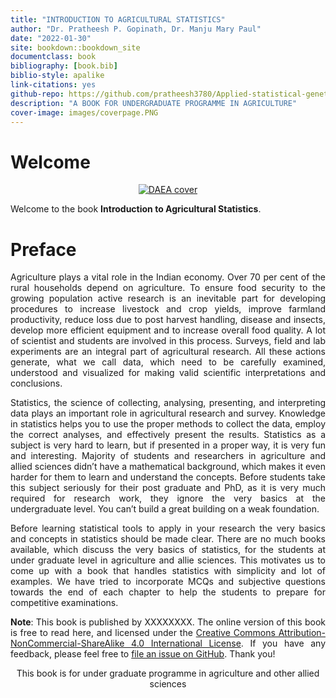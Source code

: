 ---
title: "INTRODUCTION TO AGRICULTURAL STATISTICS"
author: "Dr. Pratheesh P. Gopinath, Dr. Manju Mary Paul"
date: "2022-01-30"
site: bookdown::bookdown_site
documentclass: book
bibliography: [book.bib]
biblio-style: apalike
link-citations: yes
github-repo: https://github.com/pratheesh3780/Applied-statistical-genetics
description: "A BOOK FOR UNDERGRADUATE PROGRAMME IN AGRICULTURE"
cover-image: images/coverpage.PNG
---  
 

# Welcome {-} 
<p style="text-align: center;"><a href="https://coavellayani.kau.in/people/dr-pratheesh-p-gopinath"><img src="images/cover.png" alt="DAEA cover" /></a></p>  
Welcome to the book **Introduction to Agricultural Statistics**.

# Preface {-}  
<p style="text-align: justify;">Agriculture plays a vital role in the Indian economy. Over 70 per cent of the rural households depend on agriculture. To ensure food security to the growing population active research is an inevitable part for developing procedures to increase livestock and crop yields, improve farmland productivity, reduce loss due to post harvest handling, disease and insects, develop more efficient equipment and to increase overall food quality. A lot of scientist and students are involved in this process. Surveys, field and lab experiments are an integral part of agricultural research. All these actions generate, what we call data, which need to be carefully examined, understood and visualized for making valid scientific interpretations and conclusions.</p>

<p style="text-align: justify;">Statistics, the science of collecting, analysing, presenting, and interpreting data plays an important role in agricultural research and survey. Knowledge in statistics helps you to use the proper methods to collect the data, employ the correct analyses, and effectively present the results. Statistics as a subject is very hard to learn, but if presented in a proper way, it is very fun and interesting. Majority of students and researchers in agriculture and allied sciences didn’t have a mathematical background, which makes it even harder for them to learn and understand the concepts. Before students take this subject seriously for their post graduate and PhD, as it is very much required for research work, they ignore the very basics at the undergraduate level. You can't build a great building on a weak foundation.</p>  

<p style="text-align: justify;">Before learning statistical tools to apply in your research the very basics and concepts in statistics should be made clear. There are no much books available, which discuss the very basics of statistics, for the students at under graduate level in agriculture and allie sciences. This motivates us to come up with a book that handles statistics with simplicity and lot of examples. We have tried to incorporate MCQs and subjective questions towards the end of each chapter to help the students to prepare for competitive examinations.</p>  

<p style="text-align: justify;"> **Note**: This book is published by XXXXXXXX. The online version of this book is free to read here, and licensed under the [Creative Commons Attribution-NonCommercial-ShareAlike 4.0 International License](http://creativecommons.org/licenses/by-nc-sa/4.0/). If you have any feedback, please feel free to [file an issue on GitHub](https://github.com/pratheesh3780/basic-statistics). Thank you!</p>

<p style="text-align: center;">This book is for under graduate programme in agriculture and other allied sciences </p>  





